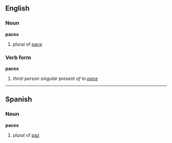 ==English==
===Noun===
'''paces'''

# plural of [[pace]]

===Verb form===
'''paces'''

# ''third-person singular present of to [[pace]]''

----

==Spanish==
===Noun===
'''paces'''

# plural of [[paz]]